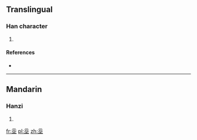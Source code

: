 ==Translingual==

===Han character===
{{Han char|rn=32|rad=土|as=04|sn=7|four=|canj=一一山土 (MMUG)}}

# {{defn|Han|sort=土04}}

====References====
* {{Han ref|kx=0226.100|dkj=04943|dj=0461.100|hdz=10421.080|uh=5756|ud=22358}}

----

==Mandarin==

===Hanzi===
{{cmn-hanzi|pin=[[jì]] ([[ji4]])|wg=chi<sup>4</sup>}}

# {{defn|Mandarin|sort=土04}}

[[fr:坖]]
[[pl:坖]]
[[zh:坖]]